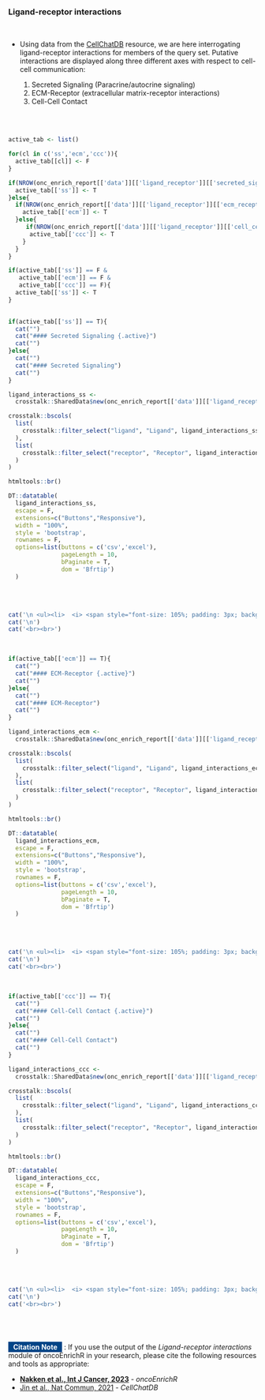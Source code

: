 ### Ligand-receptor interactions {.tabset}

<br>

* Using data from the [CellChatDB](http://www.cellchat.org/) resource, we are here interrogating ligand-receptor interactions for members of the query set. Putative interactions are displayed along three different axes with respect to cell-cell communication:

   1) Secreted Signaling (Paracrine/autocrine signaling)
   2) ECM-Receptor (extracellular matrix-receptor interactions)
   3) Cell-Cell Contact


<br><br>

```r

active_tab <- list()

for(cl in c('ss','ecm','ccc')){
  active_tab[[cl]] <- F
}

if(NROW(onc_enrich_report[['data']][['ligand_receptor']][['secreted_signaling']]) > 0){
  active_tab[['ss']] <- T
}else{
  if(NROW(onc_enrich_report[['data']][['ligand_receptor']][['ecm_receptor']]) > 0){
    active_tab[['ecm']] <- T
  }else{
     if(NROW(onc_enrich_report[['data']][['ligand_receptor']][['cell_cell_contact']]) > 0){
      active_tab[['ccc']] <- T
    }
  }
}

if(active_tab[['ss']] == F &
   active_tab[['ecm']] == F &
   active_tab[['ccc']] == F){
  active_tab[['ss']] <- T
}
  
```

```r
if(active_tab[['ss']] == T){
  cat("")
  cat("#### Secreted Signaling {.active}")
  cat("")
}else{
  cat("")
  cat("#### Secreted Signaling")
  cat("")
}
```

```r

ligand_interactions_ss <- 
  crosstalk::SharedData$new(onc_enrich_report[['data']][['ligand_receptor']][['secreted_signaling']])

crosstalk::bscols(
  list(
    crosstalk::filter_select("ligand", "Ligand", ligand_interactions_ss, ~ligand)
  ),
  list(
    crosstalk::filter_select("receptor", "Receptor", ligand_interactions_ss, ~receptor)
  )
)

htmltools::br()

DT::datatable(
  ligand_interactions_ss, 
  escape = F, 
  extensions=c("Buttons","Responsive"), 
  width = "100%",
  style = 'bootstrap',
  rownames = F,
  options=list(buttons = c('csv','excel'),
               pageLength = 10,
               bPaginate = T,
               dom = 'Bfrtip')
  )


```
<br><br>


```r
cat('\n <ul><li>  <i> <span style="font-size: 105%; padding: 3px; background-color:#989898; color:white">&nbsp;&nbsp;<b>NO</b> pair of genes in the queryset are involved in ligand-receptor interactions (<b>CellChatDB - Secreted signalling</b>)&nbsp;&nbsp; </span></i></li></ul>',sep='\n')
cat('\n')
cat('<br><br>')

```

<br>

```r
if(active_tab[['ecm']] == T){
  cat("")
  cat("#### ECM-Receptor {.active}")
  cat("")
}else{
  cat("")
  cat("#### ECM-Receptor")
  cat("")
}
```


```r

ligand_interactions_ecm <- 
  crosstalk::SharedData$new(onc_enrich_report[['data']][['ligand_receptor']][['ecm_receptor']])

crosstalk::bscols(
  list(
    crosstalk::filter_select("ligand", "Ligand", ligand_interactions_ecm, ~ligand)
  ),
  list(
    crosstalk::filter_select("receptor", "Receptor", ligand_interactions_ecm, ~receptor)
  )
)

htmltools::br()

DT::datatable(
  ligand_interactions_ecm, 
  escape = F, 
  extensions=c("Buttons","Responsive"), 
  width = "100%",
  style = 'bootstrap',
  rownames = F,
  options=list(buttons = c('csv','excel'),
               pageLength = 10,
               bPaginate = T,
               dom = 'Bfrtip')
  )


```
<br><br>


```r
cat('\n <ul><li>  <i> <span style="font-size: 105%; padding: 3px; background-color:#989898; color:white">&nbsp;&nbsp;<b>NO</b> pair of genes in the queryset are involved in ligand-receptor interactions (<b>CellChatDB - ECM Receptor</b>)&nbsp;&nbsp; </span></i></li></ul>',sep='\n')
cat('\n')
cat('<br><br>')

```

<br>

```r
if(active_tab[['ccc']] == T){
  cat("")
  cat("#### Cell-Cell Contact {.active}")
  cat("")
}else{
  cat("")
  cat("#### Cell-Cell Contact")
  cat("")
}
```

```r

ligand_interactions_ccc <- 
  crosstalk::SharedData$new(onc_enrich_report[['data']][['ligand_receptor']][['cell_cell_contact']])

crosstalk::bscols(
  list(
    crosstalk::filter_select("ligand", "Ligand", ligand_interactions_ccc, ~ligand)
  ),
  list(
    crosstalk::filter_select("receptor", "Receptor", ligand_interactions_ccc, ~receptor)
  )
)

htmltools::br()

DT::datatable(
  ligand_interactions_ccc, 
  escape = F, 
  extensions=c("Buttons","Responsive"), 
  width = "100%",
  style = 'bootstrap',
  rownames = F,
  options=list(buttons = c('csv','excel'),
               pageLength = 10,
               bPaginate = T,
               dom = 'Bfrtip')
  )


```
<br><br>


```r
cat('\n <ul><li>  <i> <span style="font-size: 105%; padding: 3px; background-color:#989898; color:white">&nbsp;&nbsp;<b>NO</b> pair of genes in the queryset are involved in ligand-receptor interactions (<b>CellChatDB - Cell-Cell Contact</b>)&nbsp;&nbsp; </span></i></li></ul>',sep='\n')
cat('\n')
cat('<br><br>')

```

<br><br>

### {.unlisted .unnumbered .toc-ignore}

<span style="font-size: 100%; padding: 2px; background-color:#014587; color:white">&nbsp;&nbsp;<b>Citation Note</b>&nbsp;&nbsp;</span> : If you use the output of the *Ligand-receptor interactions* module of oncoEnrichR in your research, please cite the following resources and tools as appropriate:

 * **[Nakken et al., Int J Cancer, 2023](https://doi.org/10.1002/ijc.34666)** - *oncoEnrichR*
 * [Jin et al., Nat Commun, 2021](https://pubmed.ncbi.nlm.nih.gov/33597522/) - *CellChatDB*

<br><br>

